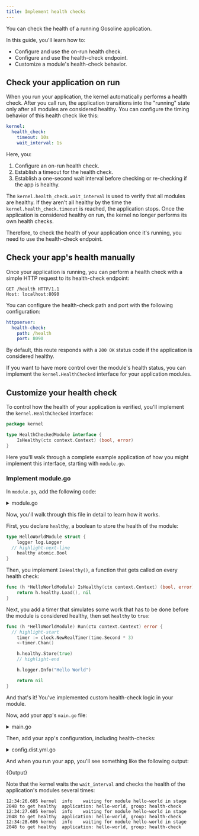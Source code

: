 ```yaml
---
title: Implement health checks
---
```



You can check the health of a running Gosoline application. 

In this guide, you'll learn how to:

- Configure and use the on-run health check.
- Configure and use the health-check endpoint.
- Customize a module's health-check behavior.

## Check your application on run

When you run your application, the kernel automatically performs a health check. After you call run, the application transitions into the "running" state only after all modules are considered healthy. You can configure the timing behavior of this health check like this:

```yaml
kernel:
  health_check:    
    timeout: 10s    
    wait_interval: 1s
```

Here, you:

1. Configure an on-run health check.
2. Establish a timeout for the health check.
2. Establish a one-second wait interval before checking or re-checking if the app is healthy.

The `kernel.health_check.wait_interval` is used to verify that all modules are healthy. If they aren't all healthy by the time the `kernel.health_check.timeout` is reached, the application stops. Once the application is considered healthy on run, the kernel no longer performs its own health checks.

Therefore, to check the health of your application once it's running, you need to use the health-check endpoint.

## Check your app's health manually

Once your application is running, you can perform a health check with a simple HTTP request to its health-check endpoint:

```http
GET /health HTTP/1.1
Host: localhost:8090
```

You can configure the health-check path and port with the following configuration:

```yaml
httpserver:
  health-check:
    path: /health
    port: 8090
```

By default, this route responds with a `200 OK` status code if the application is considered healthy. 

If you want to have more control over the module's health status, you can implement the `kernel.HealthChecked` interface for your application modules.

## Customize your health check

To control how the health of your application is verified, you'll implement the `kernel.HealthChecked` interface:

```go
package kernel

type HealthCheckedModule interface {
	IsHealthy(ctx context.Context) (bool, error)
}
```

Here you'll walk through a complete example application of how you might implement this interface, starting with `module.go`.

### Implement module.go

In `module.go`, add the following code:

<details><summary>module.go</summary>
<p>

<CodeBlock showLineNumbers language="go">{Module}</CodeBlock>

</p>
</details>

Now, you'll walk through this file in detail to learn how it works.

First, you declare `healthy`, a boolean to store the health of the module:

```go title=module.go
type HelloWorldModule struct {
	logger log.Logger
  // highlight-next-line
	healthy atomic.Bool
}
```

Then, you implement `IsHealthy()`, a function that gets called on every health check:

```go title=module.go
func (h *HelloWorldModule) IsHealthy(ctx context.Context) (bool, error) {
	return h.healthy.Load(), nil
}
```

Next, you add a timer that simulates some work that has to be done before the module is considered healthy, then set `healthy` to `true`:

```go title=module.go
func (h *HelloWorldModule) Run(ctx context.Context) error {
  // highlight-start
	timer := clock.NewRealTimer(time.Second * 3)
	<-timer.Chan()

	h.healthy.Store(true)
	// highlight-end

	h.logger.Info("Hello World")

	return nil
}
```

And that's it! You've implemented custom health-check logic in your module.

Now, add your app's `main.go` file:

<details><summary>main.go</summary>
<p>

<CodeBlock showLineNumbers language="go">{Main}</CodeBlock>

</p>
</details>

Then, add your app's configuration, including health-checks:

<details><summary>config.dist.yml.go</summary>
<p>

<CodeBlock showLineNumbers language="yaml">{ConfigDist}</CodeBlock>

</p>
</details>

And when you run your app, you'll see something like the following output:

<CodeBlock showLineNumbers language="text" title="stdout">{Output}</CodeBlock>

Note that the kernel waits the `wait_interval` and checks the health of the application's modules several times:

```stdout
12:34:26.605 kernel  info    waiting for module hello-world in stage 2048 to get healthy  application: hello-world, group: health-check
12:34:27.605 kernel  info    waiting for module hello-world in stage 2048 to get healthy  application: hello-world, group: health-check
12:34:28.606 kernel  info    waiting for module hello-world in stage 2048 to get healthy  application: hello-world, group: health-check
```
